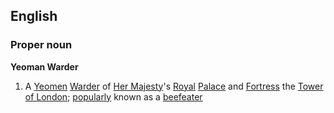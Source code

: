 ==English==
===Proper noun===
{{wikipediapar|Yeoman Warders}}
'''Yeoman Warder'''
#A [[Yeomen]] [[Warder]] of [[Her Majesty]]'s [[Royal]] [[Palace]] and [[Fortress]] the [[Tower of London]]; [[popularly]] known as a [[beefeater]]